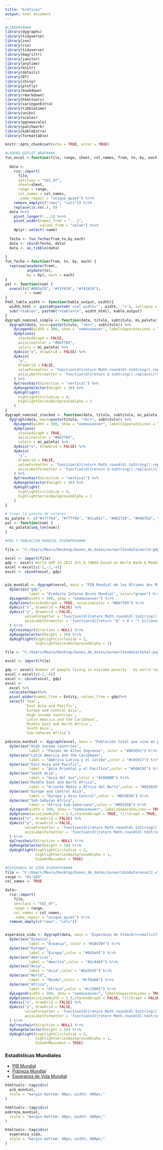 ```yaml
---
title: "Gráficos"
output: html_document
---
```


```r
#LIBRARY####
library(dygraphs) 
library(tidyverse)
library(zoo)
library(rio)
library(tidyverse)
library(magrittr)
library(janitor)
library(anytime)
library(knitr)
library(details)
library(DT)
library(shiny)
library(plotly)
library(bookdown)
library(rmarkdown)
library(htmltools)
library(xaringanExtra)
library(tibbletime)
library(unikn)
library(scales)
library(ggnewscale)
library(patchwork)
library(kableExtra)
library(formattable)

knitr::opts_chunk$set(echo = TRUE, error = TRUE)

#LABURO GGPLOT WRAP####
fun_excel <-function(file, range, sheet, col_names, from, to, by, each) {
  
  data <- 
    rio::import(
      file, 
      setclass = "tbl_df",
      sheet=sheet,
      range = range,
      col_names = col_names,
      .name_repair = "unique_quiet") %!>% 
    remove_empty(c("rows", "cols")) %!>%
    replace(is.na(.), 0)
  data %<>%
    pivot_longer(!...1) %<>%
    pivot_wider(names_from = "...1",
                values_from = "value") %<>%
    dplyr::select(-name)
  
  fecha <- fun_fecha(from,to,by,each)
  data <- cbind(fecha, data) 
  data <- as_tibble(data)
  
}
fun_fecha <-function(from, to, by, each) {
  rep(seq(anydate(from),
          anydate(to),
          by = by), each = each)
}
pal <- function(num) {
  usecol(c("#065a25", "#f2f419", "#f41919"),
         n = num)
}
html_table_width <- function(kable_output, width){
  width_html <- paste0(paste0('<col width="', width, '">'), collapse = "\n")
  sub("<table>", paste0("<table>\n", width_html), kable_output)
}
dygraph_nominal_simple <- function(data, titulo, subtitulo, mi_paleta) {
  dygraph(data, main=paste(titulo, "<br>", subtitulo)) %>%
    dyLegend(width = 300, show = "onmouseover", labelsSeparateLines = TRUE) %>%
    dyOptions(
      stackedGraph = FALSE,
      axisLineColor = "#6b7785",
      colors = mi_paleta) %>%
    dyAxis("x", drawGrid = FALSE) %>%
    dyAxis(
      "y",
      drawGrid = FALSE,
      valueFormatter = 'function(d){return Math.round(d).toString().replace(/\\B(?=(\\d{3})+(?!\\d))/g, ",");}',
      axisLabelFormatter = 'function(d){return d.toString().replace(/\\B(?=(\\d{3})+(?!\\d))/g, ",");}'
    ) %>%
    dyCrosshair(direction = "vertical") %>%
    dyRangeSelector(height = 30) %>%
    dyHighlight(
      highlightCircleSize = 4,
      highlightSeriesBackgroundAlpha = 1
    )
}
dygraph_nominal_stacked <- function(data, titulo, subtitulo, mi_paleta) {
  dygraph(data, main=paste(titulo, "<br>", subtitulo)) %>%
    dyLegend(width = 300, show = "onmouseover", labelsSeparateLines = TRUE) %>%
    dyOptions(
      stackedGraph = TRUE,
      axisLineColor = "#6b7785",
      colors = mi_paleta) %>%
    dyAxis("x", drawGrid = FALSE) %>%
    dyAxis(
      "y",
      drawGrid = FALSE,
      valueFormatter = 'function(d){return Math.round(d).toString().replace(/\\B(?=(\\d{3})+(?!\\d))/g, ",");}',
      axisLabelFormatter = 'function(d){return d.toString().replace(/\\B(?=(\\d{3})+(?!\\d))/g, ",");}'
    ) %>%
    dyCrosshair(direction = "vertical") %>%
    dyRangeSelector(height = 30) %>%
    dyHighlight(
      highlightCircleSize = 4,
      highlightSeriesBackgroundAlpha = 1
    )
}

# Crear la paleta de colores
mi_paleta <- c("#1f77b4", "#ff7f0e", "#2ca02c", "#d62728", "#9467bd", "#8c564b", "#e377c2", "#7f7f7f", "#bcbd22", "#17becf")
pal <- function(num) {
  mi_paleta[seq_len(num)]
}

#PBI Y POBLACION MUNDIAL DYGRAPHS####

file <- "C:/Users/Mauro/Desktop/bases_de_datos/ourworldindata/world-gdp-over-the-last-two-millennia.csv"

excel <- import(file)
gdp <- excel$`World GDP in 2011 Int.$ (OWID based on World Bank & Maddison (2017))`/1000000000000
excel <-excel[c(-1,-2,-4)]
excel <- cbind(excel, gdp)


pib_mundial <- dygraph(excel, main = "PIB Mundial de los Últimos dos Milenios") %!>% 
  dySeries("gdp", 
           label = "Producto Interno Bruto Mundial", color="green") %!>% 
  dyLegend(width = 300, show = "onmouseover") %!>% 
  dyOptions(stackedGraph = TRUE, axisLineColor = "#6b7785") %!>%
  dyAxis("x", drawGrid = FALSE) %>%
  dyAxis("y", drawGrid = FALSE,
         valueFormatter = 'function(d){return Math.round(d).toString().replace(/\\B(?=(\\d{3})+(?!\\d))/g, ",");}',
         axisLabelFormatter = 'function(d){return "$" + d + "\ billones"}'
  ) %!>% 
  dyCrosshair(direction = NULL) %!>% 
  dyRangeSelector(height = 30) %!>% 
  dyHighlight(highlightCircleSize = 2,
              highlightSeriesBackgroundAlpha = 1)

file <- "C:/Users/Mauro/Desktop/bases_de_datos/ourworldindata/total-population-living-in-extreme-poverty-by-world-region.csv"

excel <- import(file)

gdp <- excel$`Number of people living in extreme poverty - by world region`/1000000
excel <-excel[c(-2,-4)]
excel <- cbind(excel, gdp)
excel <-
  excel %>%
  relocate(Year)%>%
  pivot_wider(names_from = Entity, values_from = gdp)%>%
  select(`Year`, 
         `East Asia and Pacific`,
         `Europe and Central Asia`,
         `High income countries`,
         `Latin America and the Caribbean`,
         `Middle East and North Africa`,
         `South Asia`,
         `Sub-Saharan Africa`) 

pobreza_mundial <- dygraph(excel, main = "Población total que vive en pobreza extrema por región del mundo (millones de habitantes)") %!>% 
  dySeries("High income countries", 
           label = "Paises de Altos Ingresos", color = "#6D3E91") %!>% 
  dySeries("Latin America and the Caribbean", 
           label = "América Latina y el Caribe",color = "#C05917") %!>% 
  dySeries("East Asia and Pacific", 
           label = "Asia Oriental y el Pacífico",color = "#58AC8C") %!>% 
  dySeries("South Asia", 
           label = "Asia del Sur",color = "#286BBB") %!>% 
  dySeries("Middle East and North Africa", 
           label = "Oriente Medio y África del Norte",color = "#883039") %!>% 
  dySeries("Europe and Central Asia", 
           label = "Europa y Asia Central",color = "#BC8E5A") %!>% 
  dySeries("Sub-Saharan Africa", 
           label = "Africa Sub-Sahariana",color = "#00295B") %!>% 
  dyLegend(width = 300, show = "onmouseover", labelsSeparateLines = TRUE, labelsDiv = FALSE) %!>% 
  dyOptions(axisLineWidth = 1.5,stackedGraph = TRUE, fillGraph = TRUE, axisLineColor = "#6b7785") %!>%
  dyAxis("x", drawGrid = FALSE) %>%
  dyAxis("y", drawGrid = FALSE,
         valueFormatter = 'function(d){return Math.round(d).toString().replace(/\\B(?=(\\d{3})+(?!\\d))/g, ",");}',
         axisLabelFormatter = 'function(d){return Math.round(d).toString().replace(/\\B(?=(\\d{3})+(?!\\d))/g, ",");}'
  ) %!>% 
  dyCrosshair(direction = NULL) %!>% 
  dyRangeSelector(height = 30) %!>% 
  dyHighlight(highlightCircleSize = 2,
              highlightSeriesBackgroundAlpha = 1,
              hideOnMouseOut = TRUE) 

#ESPERANZA DE VIDA DYGRAPHS####
file <- "C:/Users/Mauro/Desktop/bases_de_datos/ourworldindata/excel2.xlsx"
range <- "A1:G83"
col_names <- TRUE

data<- 
  rio::import(
    file, 
    setclass = "tbl_df",
    range = range,
    col_names = col_names,
    .name_repair = "unique_quiet") %!>% 
  remove_empty(c("rows", "cols")) 


esperanza_vida <- dygraph(data, main = "Esperanza de Vida<br><small>1770-2021</small>") %!>% 
  dySeries("Oceania", 
           label = "Oceania", color = "#18470f") %!>% 
  dySeries("Europe", 
           label = "Europa",color = "#6d3e91") %!>% 
  dySeries("Americas", 
           label = "America",color = "#2c8465") %!>% 
  dySeries("Asia", 
           label = "Asia",color = "#be5915") %!>% 
  dySeries("World", 
           label = "Mundo",color = "#cf0a66") %!>% 
  dySeries("Africa", 
           label = "Africa",color = "#c15065") %!>% 
  dyLegend(width = 300, show = "onmouseover", labelsSeparateLines = TRUE, labelsDiv = FALSE, showZeroValues = FALSE) %!>% 
  dyOptions(axisLineWidth = 1.5,stackedGraph = FALSE, fillGraph = FALSE, axisLineColor = "#6b7785") %!>%
  dyAxis("x", drawGrid = FALSE) %>%
  dyAxis("y", drawGrid = FALSE,
         valueFormatter = 'function(d){return Math.round(d).toString().replace(/\\B(?=(\\d{3})+(?!\\d))/g, ",");}',
         axisLabelFormatter = 'function(d){return Math.round(d).toString().replace(/\\B(?=(\\d{3})+(?!\\d))/g, ",");}'
  ) %!>% 
  dyCrosshair(direction = NULL) %!>% 
  dyRangeSelector(height = 30) %!>% 
  dyHighlight(highlightCircleSize = 2,
              highlightSeriesBackgroundAlpha = 1,
              hideOnMouseOut = TRUE) 
```


### Estadísticas Mundiales
<!-- Barra de navegación horizontal -->
<ul class="nav nav-tabs" id="nav-tab" role="tablist">

  <li class="nav-item">
    <a class="nav-link active" id="pibmundial-tab" data-toggle="tab" href="#pibmundial" role="tab" aria-controls="pibmundial" aria-selected="true">PIB Mundial</a>
  </li>
  
  <li class="nav-item">
    <a class="nav-link" id="pobrezamundial-tab" data-toggle="tab" href="#pobrezamundial" role="tab" aria-controls="pobrezamundial" aria-selected="false">Pobreza Mundial</a>
  </li>
  
  <li class="nav-item">
  <a class="nav-link" id="esperanzavidamundial-tab" data-toggle="tab" href="#esperanzavidamundial" role="tab" aria-controls="esperanzavidamundial" aria-selected="false">Esperanza de Vida Mundial</a>
  </li>
  
</ul>

<!-- Contenido de las pestañas -->
<div class="tab-content" id="nav-tabContent">

  <div class="tab-pane fade active show" id="pibmundial" role="tabpanel" aria-labelledby="pibmundial-tab">
```r
htmltools::tags$div(
  pib_mundial,
  style = "margin-bottom: 40px; width: 480px;"
)

```
</div>

<div class="tab-pane fade active" id="pobrezamundial" role="tabpanel" aria-labelledby="pobrezamundial-tab">
```r
htmltools::tags$div(
pobreza_mundial,
  style = "margin-bottom: 40px; width: 480px;"
)


``` 

</div>

<div class="tab-pane fade active" id="esperanzavidamundial" role="tabpanel" aria-labelledby="esperanzavidamundial-tab">
```r
htmltools::tags$div(
  esperanza_vida,
  style = "margin-bottom: 40px; width: 480px;"
)


``` 
</div>
  
  
</div>
